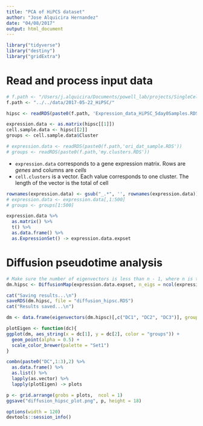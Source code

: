 ```yaml
---
title: "PCA of HiPCS dataset"
author: "Jose Alquicira Hernandez"
date: "04/08/2017"
output: html_document
---
```


```r
library("tidyverse")
library("destiny")
library("gridExtra")
```

# Read and process input data

```r
# f.path <- "/Users/j.alquicira/Documents/powell_lab/projects/SingleCell_Prediction/results/2017-05-22_IPSCAnalysis/test/"
f.path <- "../../data/2017-05-22_HiPSC/"

hipsc <- readRDS(paste0(f.path, 'Expression_data_HiPSC_5day0Samples.RDS'))

expression.data <- as.matrix(hipsc[[1]])
cell.sample.data <- hipsc[[2]]
groups <- cell.sample.data$Cluster

# expression.data <- readRDS(paste0(f.path,'ori_dat_sample.RDS'))
# groups <- readRDS(paste0(f.path,'my.clusters.RDS'))
```


- `expression.data` corresponds to a gene expression matrix. Rows are *genes* and columns are *cells*
- `cell.clusters` is a vector. Each value corresponds to one cluster. The length of the vector is the total of cell


```r
rownames(expression.data) <- gsub("_.*", '', rownames(expression.data))
# expression.data <- expression.data[,1:500]
# groups <- groups[1:500]
```

```r
expression.data %>% 
  as.matrix() %>% 
  t() %>% 
  as.data.frame() %>% 
  as.ExpressionSet() -> expression.data.expset
```


# Diffusion pseudotime analysis

```r
# Make sure the number of eigenvectors is less than n - 1, where n is the number of cells
dm.hipsc <- DiffusionMap(expression.data.expset, n_eigs = ncol(expression.data.expset) - 2)
```

```r
cat("Saving results...\n")
saveRDS(dm.hipsc, file = "diffusion_hipsc.RDS")
cat("Results saved...\n")
```

```r
dm <- data.frame(eigenvectors(dm.hipsc)[,c("DC1", "DC2", "DC3")], groups = as.factor(groups))
```

```r
plotEigen <- function(dc){
ggplot(dm, aes_string(x = dc[1], y = dc[2], color = "groups")) +
  geom_point(alpha = 0.5) +
  scale_color_brewer(palette = "Set1")
}

combn(paste0("DC",1:3),2) %>% 
  as.data.frame() %>% 
  as.list() %>% 
  lapply(as.vector) %>% 
  lapply(plotEigen) -> plots
```

```r
p <- grid.arrange(grobs = plots,  ncol = 1)
ggsave("diffusion_hipsc_plot.png", p, height = 18)
```

```r
options(width = 120)
devtools::session_info()
```
